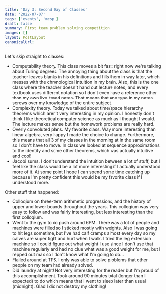```yaml
---
title: 'Day 3: Second Day of Classes'
date: '2022-07-07'
tags: ['events', 'mcsp']
draft: false
summary: First team problem solving competition
images: []
layout: PostLayout
canonicalUrl:
---
```


Let's skip straight to classes:

- Computability theory. This class moves a bit fast: right now we're talking about Turing degrees. The annoying thing about the class is that the teacher leaves blanks in his definitions and fills them in way later, which messes with the chronological intuition in my brain. Also, this is the one class where the teacher doesn't hand out lecture notes, and every textbook uses different notation so I don't even have a reference other than my own live-texed notes. That means that one typo in my notes screws over my knowledge of the entire subject.
- Complexity theory. Today we talked about time/space hierarchy theorems which aren't very interesting in my opinion. I honestly don't think I like theoretical computer science as much as I thought I would. The lecture makes sense but the homework problems are really hard.
- Overly convoluted plans. My favorite class. Way more interesting than linear algebra, very happy I made the choice to change. Furthermore, this means that all 3 of my classes in the morning at in the same room so I don't have to move. In class we looked at sequence approximations to the identity and some other theorems, which was actually intuitive and cool!
- Jacobi sums. I don't understand the intuition between a lot of stuff, but I feel like the class would be a lot more interesting if I actually understood more of it. At some point I hope I can spend some time catching up because I'm pretty confident this would be my favorite class if I understood more.

Other stuff that happened:

- Colloqium on three-term arithmetic progressions, and the history of upper and lower bounds throughout the years. This colloqium was very easy to follow and was fairly interesting, but less interesting than the first colloqium.
- Went to the gym to do push around 6PM. There was a lot of people and machines were filled so I sticked mostly with weights. Also I was going to hit legs sometime, but I've had calf cramps almost every day so my calves are super tight and hurt when I walk. I tried the leg extension machine so I could figure out what weight I use since I don't use that machine regularly and had no clue what was a good weight for me, but I repped out max so I don't know what I'm going to do...
- Flailed around at TPS. I only was able to solve problems that other people on my team had already solved.
- Did laundry at night! Not very interesting for the reader but I'm proud of this accomplishment. Took around 90 minutes total (longer than I expected) to do which means that I went to sleep later than usual (midnight). Glad I did not destroy my clothing!

